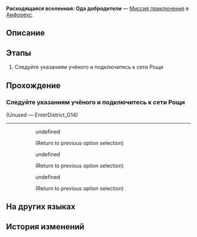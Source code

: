 {{Дополнить|Диалоги.}}
{{Миссия Инфобокс
|id              = 8031302
|Название        = 
|Изображение     = Миссия Освоения Расходящаяся вселенная Ода добродетели.png
|Тип             = Миссия приключения
|События         = 
|Глава           = 
|Условия         = 
|Персонажи       = Калидортос; Первопроходец
|СтартЛокация    = Бормочущие заросли Рощи муз
|Мир             = Амфореус
|Локации         = Бормочущие заросли Рощи муз
|Предыдущая      = 
|Следующая       = ???
|Награды         = Кредиты*5 000
}}
'''Расходящаяся вселенная: Ода добродетели''' — [[Миссия приключения]] в [[Амфореус]].

==Описание==
{{Описание|<!--официальное описание из Перекрёстка судеб-->}}

==Этапы==
# Следуйте указаниям учёного и подключитесь к сети Рощи

==Прохождение==
{{Дополнить}}

===Следуйте указаниям учёного и подключитесь к сети Рощи===
{{Описание миссии|локация=Бормочущие заросли Рощи муз|Воспользовавшись чудом титана из Рощи и оставшимися воспоминаниями о тестировании, вы создали подделку Расходящейся вселенной в коревой системе святого древа. По словам Калидортоса, это самое подходящее место для обучения. Используйте уравнения Путей для изучения легенд и истории Амфореуса. Кстати, ведь получается, что это виртуализация Виртуальной вселенной?}}
{{Диалог Начало}}

;(Unused &mdash; EnterDistrict_G14)
----
:<!--Unknown TalkSentence: 803130051-->
:<!--Unknown TalkSentence: 803130052-->
:<!--Unknown TalkSentence: 803130053-->
::{{Диалог|Стрелка}} undefined
::<!--Unknown TalkSentence: 803130055-->
::<!--Unknown TalkSentence: 803130056-->
::<!--Unknown TalkSentence: 803130057-->
::<!--Unknown TalkSentence: 803130058-->
::<!--Unknown TalkSentence: 803130059-->
::<!--Unknown TalkSentence: 803130060-->
::;(Return to previous option selection)
::{{Диалог|Стрелка}} undefined
::<!--Unknown TalkSentence: 803130057-->
::<!--Unknown TalkSentence: 803130058-->
::<!--Unknown TalkSentence: 803130059-->
::<!--Unknown TalkSentence: 803130060-->
::;(Return to previous option selection)
::{{Диалог|Стрелка}} undefined
::<!--Unknown TalkSentence: 803130059-->
::<!--Unknown TalkSentence: 803130060-->
::;(Return to previous option selection)
{{Диалог Конец}}

==На других языках==
{{На других языках
|en   = Divergent Universe: Hymn of Virtue
|zhs  = 差分宇宙：德性的赞歌
|zht  = 差分宇宙：德性的讚歌
|ja   = 階差宇宙：美徳の賛歌
|ko   = 차분화 우주: 덕성의 찬가
|es   = Universo Diferenciado: Himno de la virtud
|fr   = Univers parallèle&nbsp;: Hymne de la vertu
|ru   = Расходящаяся вселенная: Ода добродетели
|th   = จักรวาลต่างมิติ: เพลงเชิดชูคุณธรรม
|vi   = Vũ Trụ Sai Phân: Ca Ngợi Đức Hạnh
|de   = Divergentes Universum: Hymne der Tugend
|id   = Divergent Universe: Himne Kebajikan
|pt   = Universo Divergente: Hino da Virtude
}}

==История изменений==
{{История изменений|3.1}}
